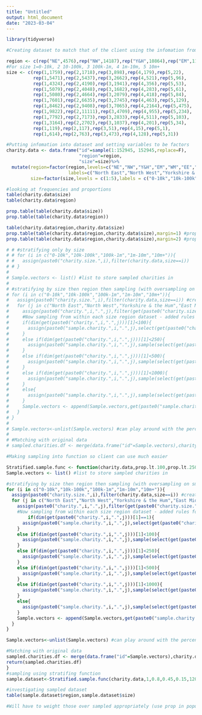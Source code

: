 ```yaml
---
title: "Untitled"
output: html_document
date: "2023-03-04"
---
```

```r
library(tidyverse)

#Creating dataset to match that of the client using the infomation from the crosstabs breakdown of variables

region <- c(rep("NE",4576),rep("NW",14187),rep("Y&H",10864),rep("EM",11153),rep("WM",12325),rep("EE",17573),rep("L",27574),rep("SE",26831),rep("SW",18412),rep("W",7138),rep("S",303),rep("U",2009))
#For size 1=0-10k, 2 10-100k, 3 100k-1m, 4 1m-10m, 5 10m+
size <- c(rep(1,1759),rep(2,1718),rep(3,898),rep(4,179),rep(5,22),
          rep(1,5471),rep(2,5437),rep(3,2662),rep(4,521),rep(5,96),
          rep(1,4324),rep(2,4190),rep(3,1941),rep(4,356),rep(5,53),
          rep(1,5079),rep(2,4048),rep(3,1682),rep(4,283),rep(5,61),
          rep(1,5080),rep(2,4664),rep(3,2079),rep(4,418),rep(5,84),
          rep(1,7601),rep(2,6635),rep(3,2745),rep(4,463),rep(5,129),
          rep(1,8462),rep(2,9408),rep(3,7065),rep(4,2164),rep(5,475),
          rep(1,9822),rep(2,11111),rep(3,4709),rep(4,955),rep(5,234),
          rep(1,7792),rep(2,7173),rep(3,2833),rep(4,511),rep(5,103),
          rep(1,3164),rep(2,2702),rep(3,1037),rep(4,201),rep(5,34),
          rep(1,119),rep(2,117),rep(3,51),rep(4,15),rep(5,1),
          rep(1,614),rep(2,763),rep(3,473),rep(4,128),rep(5,31))

#Putting infomation into dataset and setting variables to be factors
charity.data <- data.frame("id"=sample(1:152945, 152945,replace=F),
                           "region"=region,
                           "size"=size)%>%
  mutate(region=factor(region,levels=c("NE","NW","Y&H","EM","WM","EE","L","SE","SW","W","S","U"),
                       labels=c("North East","North West","Yorkshire & the Hum","East Midlands","West Midlands","East of England","London","South East","South West","Wales","Scotland","Unkown")),
         size=factor(size,levels = c(1:5),labels = c("0-10k","10k-100k","100k-1m","1m-10m","10m+")))
```

```r
#looking at frequencies and proportions
table(charity.data$size)
table(charity.data$region)

prop.table(table(charity.data$size))
prop.table(table(charity.data$region))

table(charity.data$region,charity.data$size)
prop.table(table(charity.data$region,charity.data$size),margin=1) #proportions by row
prop.table(table(charity.data$region,charity.data$size),margin=2) #proportions by column

# # #stratifying only by size
# # for (i in c("0-10k","10k-100k","100k-1m","1m-10m","10m+")){
# #   assign(paste0("charity.size.",i),filter(charity.data,size==i)) 
# # }
# 
# Sample.vectors <- list() #list to store sampled charities in 
# 
# #stratifying by size then region then sampling (with oversampling on smaller [populations])
# for (i in c("0-10k","10k-100k","100k-1m","1m-10m","10m+")){
#   assign(paste0("charity.size.",i),filter(charity.data,size==i)) #creating a separate dataset for each size category
#   for (j in c("North East","North West","Yorkshire & the Hum","East Midlands","West Midlands","East of England","London","South East","South West","Wales","Scotland","Unkown")){
#     assign(paste0("charity.",i,".",j),filter(get(paste0("charity.size.",i)),region==j)) #creating a separate dataset for each region within each size category dataset
#     #Now sampling from within each size region dataset - added rules for what proportion to sample based on sample size to maintain a good sized sample for each group without sampling too much from the groups with larger populations (as have a max sample size of 7000)
#     if(dim(get(paste0("charity.",i,".",j)))[1]<100){
#       assign(paste0("sample.charity.",i,".",j),select(get(paste0("charity.",i,".",j)),id)) #If total number of charities in size region less than 100 take whole population
#     }
#     else if(dim(get(paste0("charity.",i,".",j)))[1]<250){
#       assign(paste0("sample.charity.",i,".",j),sample(select(get(paste0("charity.",i,".",j)),id)[[1]],size=ceiling(dim(get(paste0("charity.",i,".",j)))[1]*0.8)))
#     }
#     else if(dim(get(paste0("charity.",i,".",j)))[1]<500){
#       assign(paste0("sample.charity.",i,".",j),sample(select(get(paste0("charity.",i,".",j)),id)[[1]],size=ceiling(dim(get(paste0("charity.",i,".",j)))[1]*0.45)))
#     }
#     else if(dim(get(paste0("charity.",i,".",j)))[1]<1000){
#       assign(paste0("sample.charity.",i,".",j),sample(select(get(paste0("charity.",i,".",j)),id)[[1]],size=ceiling(dim(get(paste0("charity.",i,".",j)))[1]*0.15)))
#     }
#     else{
#       assign(paste0("sample.charity.",i,".",j),sample(select(get(paste0("charity.",i,".",j)),id)[[1]],size=120)) #sample 100
#     }
#     Sample.vectors <- append(Sample.vectors,get(paste0("sample.charity.",i,".",j)),after=length(Sample.vectors))
#   }
# }
# 
# Sample.vectors<-unlist(Sample.vectors) #can play around with the percentages sampled from each size region group (currently samples over 30 from each group unless less than 30 in group in which case it takes all)
# 
# #Matching with original data
# sampled.charities.df <- merge(data.frame("id"=Sample.vectors),charity.data,by="id")
```


```r
#Making sampling into function so client can use much easier

Stratified.sample.func <- function(charity.data,prop.lt.100,prop.lt.250,prop.lt.500,prop.lt.1000,num.gt.1000){
Sample.vectors <- list() #list to store sampled charities in 

#stratifying by size then region then sampling (with oversampling on smaller [populations])
for (i in c("0-10k","10k-100k","100k-1m","1m-10m","10m+")){
  assign(paste0("charity.size.",i),filter(charity.data,size==i)) #creating a separate dataset for each size category
  for (j in c("North East","North West","Yorkshire & the Hum","East Midlands","West Midlands","East of England","London","South East","South West","Wales","Scotland","Unkown")){
    assign(paste0("charity.",i,".",j),filter(get(paste0("charity.size.",i)),region==j)) #creating a separate dataset for each region within each size category dataset
    #Now sampling from within each size region dataset - added rules for what proportion to sample based on sample size to maintain a good sized sample for each group without sampling too much from the groups with larger populations (as have a max sample size of 7000)
        if(dim(get(paste0("charity.",i,".",j)))[1]==1){
      assign(paste0("sample.charity.",i,".",j),select(get(paste0("charity.",i,".",j)),id)[[1]]) #If only 1 value need to select that value as sample function behaves differently with only 1 input
    }
    else if(dim(get(paste0("charity.",i,".",j)))[1]<100){
      assign(paste0("sample.charity.",i,".",j),sample(select(get(paste0("charity.",i,".",j)),id)[[1]],size=ceiling(dim(get(paste0("charity.",i,".",j)))[1]*prop.lt.100))) 
    }
    else if(dim(get(paste0("charity.",i,".",j)))[1]<250){
      assign(paste0("sample.charity.",i,".",j),sample(select(get(paste0("charity.",i,".",j)),id)[[1]],size=ceiling(dim(get(paste0("charity.",i,".",j)))[1]*prop.lt.250)))
    }
    else if(dim(get(paste0("charity.",i,".",j)))[1]<500){
      assign(paste0("sample.charity.",i,".",j),sample(select(get(paste0("charity.",i,".",j)),id)[[1]],size=ceiling(dim(get(paste0("charity.",i,".",j)))[1]*prop.lt.500)))
    }
    else if(dim(get(paste0("charity.",i,".",j)))[1]<1000){
      assign(paste0("sample.charity.",i,".",j),sample(select(get(paste0("charity.",i,".",j)),id)[[1]],size=ceiling(dim(get(paste0("charity.",i,".",j)))[1]*prop.lt.1000)))
    }
    else{
      assign(paste0("sample.charity.",i,".",j),sample(select(get(paste0("charity.",i,".",j)),id)[[1]],size=num.gt.1000)) #sample 100
    }
    Sample.vectors <- append(Sample.vectors,get(paste0("sample.charity.",i,".",j)),after=length(Sample.vectors))
  }
}

Sample.vectors<-unlist(Sample.vectors) #can play around with the percentages sampled from each size region group (currently samples over 30 from each group unless less than 30 in group in which case it takes all)

#Matching with original data
sampled.charities.df <- merge(data.frame("id"=Sample.vectors),charity.data,by="id")
return(sampled.charities.df)
}
#sampling using stratifing function
sample.dataset<-Stratified.sample.func(charity.data,1,0.8,0.45,0.15,120)
```


```r
#investigating sampled dataset
table(sample.dataset$region,sample.dataset$size)

#Will have to weight those over sampled appropriately (use prop in population/prop in sample then sum to find total aggregate) THINK ABOUT THIS A BIT MORE
```






